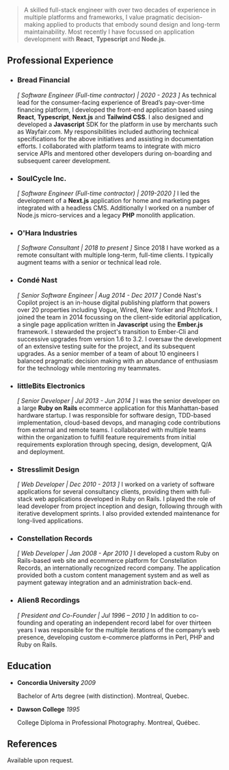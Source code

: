 > A skilled full-stack engineer with over two decades of experience in multiple platforms and frameworks, I value pragmatic decision-making applied to products that embody sound design and long-term maintainability. Most recently I have focussed on application development with **React**, **Typescript** and **Node.js**.

## Professional Experience

- ### Bread Financial
  _[ Software Engineer (Full-time contractor) | 2020 - 2023 ]_
  As technical lead for the consumer-facing experience of Bread’s pay-over-time financing platform, I 
  developed the front-end application based using **React**, **Typescript**,  **Next.js** and **Tailwind CSS**.
  I also designed and developed a **Javascript** SDK for the platform in use by merchants such as Wayfair.com.
  My responsibilities included authoring technical specifications for the above initiatives and assisting in documentation efforts.
  I collaborated with platform teams to integrate with micro service APIs and mentored other developers during on-boarding and subsequent career development.

- ### SoulCycle Inc.
  _[ Software Engineer (Full-time contractor) | 2019-2020 ]_
  I led the development of a **Next.js** application for home and marketing pages integrated with a headless CMS. Additionally I worked on a number of Node.js micro-services and a legacy **PHP** monolith application.

- ### O'Hara Industries
  _[ Software Consultant | 2018 to present ]_
  Since 2018 I have worked as a remote consultant with multiple long-term, full-time clients. I typically augment teams with a senior or technical lead role.

- ### Condé Nast
  _[ Senior Software Engineer | Aug 2014 - Dec 2017 ]_
  Condé Nast's Copilot project is an in-house digital publishing platform that powers over 20 properties including Vogue, Wired, New Yorker and Pitchfork. I joined the team in 2014 focussing on the client-side editorial application, a single page application written in **Javascript** using the **Ember.js** framework. I stewarded the project's transition to Ember-Cli and successive upgrades from version 1.6 to 3.2. I oversaw the development of an extensive testing suite for the project, and its subsequent upgrades. As a senior member of a team of about 10 engineers I balanced pragmatic decision making with an abundance of enthusiasm for the technology while mentoring my teammates.

- ### littleBits Electronics
  _[ Senior Developer | Jul 2013 - Jun 2014 ]_
  I was the senior developer on a large **Ruby on Rails** ecommerce application for this Manhattan-based hardware startup. I was responsible for software design, TDD-based implementation, cloud-based devops, and managing code contributions from external and remote teams. I collaborated with multiple teams within the organization to fulfill feature requirements from initial requirements exploration through specing, design, development, Q/A and deployment.

- ### Stresslimit Design
  _[ Web Developer | Dec 2010 - 2013 ]_
  I worked on a variety of software applications for several consultancy clients, providing them with full-stack web applications developed in Ruby on Rails. I played the role of lead developer from project inception and design, following through with iterative development sprints. I also provided extended maintenance for long-lived applications.

- ### Constellation Records
  _[ Web Developer | Jan 2008 - Apr 2010 ]_
  I developed a custom Ruby on Rails-based web site and ecommerce platform for Constellation Records, an internationally recognized record company. The application provided both a custom content management system and as well as payment gateway integration and an administration back-end.

- ### Alien8 Recordings
  _[ President and Co-Founder | Jul 1996 – 2010 ]_
  In addition to co-founding and operating an independent record label for over thirteen years I was responsible for the multiple iterations of the company’s web presence, developing custom e-commerce platforms in Perl, PHP and Ruby on Rails.

## Education

- **Concordia University**
  _2009_

  Bachelor of Arts degree (with distinction). Montreal, Quebec.

- **Dawson College**
  _1995_

  College Diploma in Professional Photography. Montreal, Québec.

## References

Available upon request.
